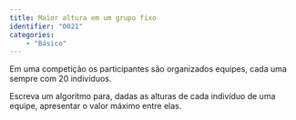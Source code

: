 ```yaml
---
title: Maior altura em um grupo fixo
identifier: "0021"
categories:
    - "Básico"
---
```


::: {.exercicio .avalia-algoritmo}
Em uma competição os participantes são organizados equipes, cada uma sempre com 20\ indivíduos.

Escreva um algoritmo para, dadas as alturas de cada indivíduo de uma equipe, apresentar o valor máximo entre elas.
:::